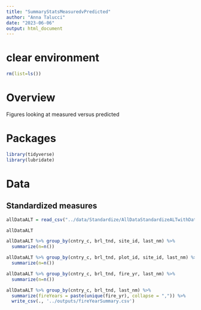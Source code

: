 ```yaml
---
title: "SummaryStatsMeasuredvPredicted"
author: "Anna Talucci"
date: "2023-06-06"
output: html_document
---
```


# clear environment
```r
rm(list=ls())
```

# Overview
Figures looking at measured versus predicted


# Packages

```r
library(tidyverse)
library(lubridate)
```

# Data

## Standardized measures
```r
allDataALT = read_csv("../data/Standardize/AllDataStandardizeALTwithDates.csv")
```

```r
allDataALT
```


```r
allDataALT %>% group_by(cntry_c, brl_tnd, site_id, last_nm) %>%
  summarize(n=n())
```

```r
allDataALT %>% group_by(cntry_c, brl_tnd, plot_id, site_id, last_nm) %>%
  summarize(n=n())
```

```r
allDataALT %>% group_by(cntry_c, brl_tnd, fire_yr, last_nm) %>%
  summarize(n=n())
```

```r
allDataALT %>% group_by(cntry_c, brl_tnd, last_nm) %>%
  summarize(fireYears = paste(unique(fire_yr), collapse = ",")) %>%
  write_csv(., '../outputs/fireYearSummary.csv')
```